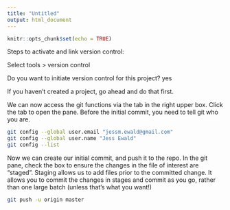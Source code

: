 ```yaml
---
title: "Untitled"
output: html_document
---
```


```r
knitr::opts_chunk$set(echo = TRUE)
```

Steps to activate and link version control:

Select tools > version control

Do you want to initiate version control for this project?
yes

If you haven't created a project, go ahead and do that first.

We can now access the git functions via the tab in the right upper box. Click the tab to open the pane. Before the initial commit, you need to tell git who you are.

```bash
git config --global user.email "jessm.ewald@gmail.com"
git config --global user.name "Jess Ewald"
git config --list
```

Now we can create our initial commit, and push it to the repo.
In the git pane, check the box to ensure the changes in the file of interest are "staged". Staging allows us to add files prior to the committed change. It allows you to commit the changes in stages and commit as you go, rather than one large batch (unless that's what you want!)

```bash
git push -u origin master
```

